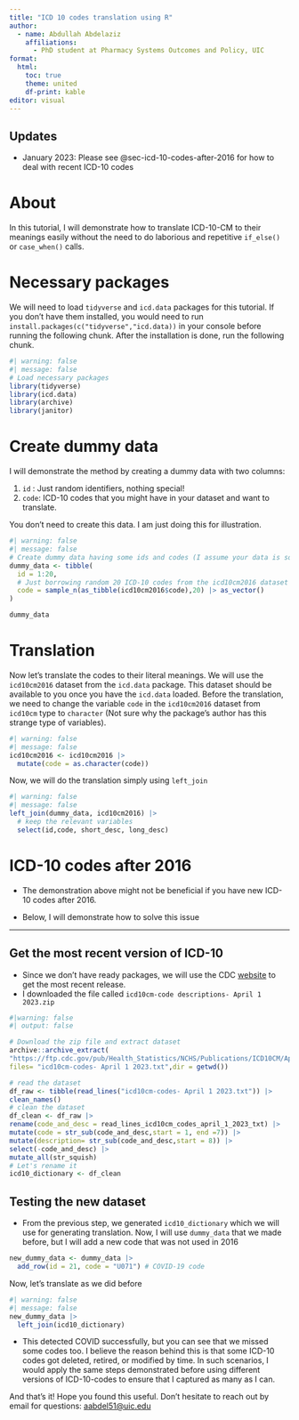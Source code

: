 ```yaml
---
title: "ICD 10 codes translation using R"
author:
  - name: Abdullah Abdelaziz
    affiliations:
      - PhD student at Pharmacy Systems Outcomes and Policy, UIC
format: 
  html:
    toc: true
    theme: united
    df-print: kable
editor: visual
---
```


::: callout-warning
## Updates

-   January 2023: Please see @sec-icd-10-codes-after-2016 for how to deal with recent ICD-10 codes
:::

# About

In this tutorial, I will demonstrate how to translate ICD-10-CM to their meanings easily without the need to do laborious and repetitive `if_else()` or `case_when()` calls.

# Necessary packages

We will need to load `tidyverse` and `icd.data` packages for this tutorial. If you don't have them installed, you would need to run `install.packages(c("tidyverse","icd.data))` in your console before running the following chunk. After the installation is done, run the following chunk.

```r
#| warning: false
#| message: false
# Load necessary packages 
library(tidyverse)
library(icd.data)
library(archive)
library(janitor)
```

# Create dummy data

I will demonstrate the method by creating a dummy data with two columns:

1.  `id` : Just random identifiers, nothing special!
2.  `code`: ICD-10 codes that you might have in your dataset and want to translate.

You don't need to create this data. I am just doing this for illustration.

```r
#| warning: false
#| message: false
# Create dummy data having some ids and codes (I assume your data is somewhat similar to this dummy_data)
dummy_data <- tibble(
  id = 1:20, 
  # Just borrowing random 20 ICD-10 codes from the icd10cm2016 dataset from the icd.data package
  code = sample_n(as_tibble(icd10cm2016$code),20) |> as_vector() 
)

dummy_data
```

# Translation

Now let's translate the codes to their literal meanings. We will use the `icd10cm2016` dataset from the `icd.data` package. This dataset should be available to you once you have the `icd.data` loaded. Before the translation, we need to change the variable `code` in the `icd10cm2016` dataset from `icd10cm` type to `character` (Not sure why the package's author has this strange type of variables).

```r
#| warning: false
#| message: false
icd10cm2016 <- icd10cm2016 |> 
  mutate(code = as.character(code))
```

Now, we will do the translation simply using `left_join`

```r
#| warning: false
#| message: false
left_join(dummy_data, icd10cm2016) |> 
  # keep the relevant variables
  select(id,code, short_desc, long_desc)
```

# ICD-10 codes after 2016 {#sec-icd-10-codes-after-2016}

-   The demonstration above might not be beneficial if you have new ICD-10 codes after 2016.

-   Below, I will demonstrate how to solve this issue

------------------------------------------------------------------------

## Get the most recent version of ICD-10

-   Since we don't have ready packages, we will use the CDC [website](https://ftp.cdc.gov/pub/Health_Statistics/NCHS/Publications/ICD10CM/April-1-2023-Update) to get the most recent release.
-   I downloaded the file called `icd10cm-code descriptions- April 1 2023.zip`

```r
#|warning: false
#| output: false

# Download the zip file and extract dataset 
archive::archive_extract(
"https://ftp.cdc.gov/pub/Health_Statistics/NCHS/Publications/ICD10CM/April-1-2023-Update/icd10cm-code%20descriptions-%20April%201%202023.zip",
files= "icd10cm-codes- April 1 2023.txt",dir = getwd())

# read the dataset
df_raw <- tibble(read_lines("icd10cm-codes- April 1 2023.txt")) |>
clean_names()
# clean the dataset
df_clean <- df_raw |>
rename(code_and_desc = read_lines_icd10cm_codes_april_1_2023_txt) |>
mutate(code = str_sub(code_and_desc,start = 1, end =7)) |>
mutate(description= str_sub(code_and_desc,start = 8)) |>
select(-code_and_desc) |>
mutate_all(str_squish)
# Let's rename it
icd10_dictionary <- df_clean

```

## Testing the new dataset

-   From the previous step, we generated `icd10_dictionary` which we will use for generating translation. Now, I will use `dummy_data` that we made before, but I will add a new code that was not used in 2016

```r
new_dummy_data <- dummy_data |> 
  add_row(id = 21, code = "U071") # COVID-19 code
```

Now, let's translate as we did before

```r
#| warning: false
#| message: false
new_dummy_data |> 
  left_join(icd10_dictionary)
```

-   This detected COVID successfully, but you can see that we missed some codes too. I believe the reason behind this is that some ICD-10 codes got deleted, retired, or modified by time. In such scenarios, I would apply the same steps demonstrated before using different versions of ICD-10-codes to ensure that I captured as many as I can.

And that's it! Hope you found this useful. Don't hesitate to reach out by email for questions: [aabdel51\@uic.edu](aabdel51@uic.edu)
